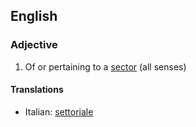 ==English==

===Adjective===
{{en-adj}}

# Of or pertaining to a [[sector]] (all senses)

====Translations====
{{top}}
*Italian: [[settoriale]]
{{mid}}

{{bottom}}